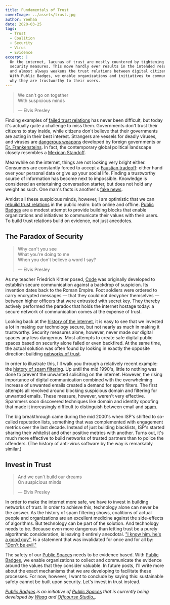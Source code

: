 ```yaml
---
title: Fundamentals of Trust
coverImage: ../assets/trust.jpg
author: Yeehaa
date: 2020-03-25
tags:
  - Trust
  - Coalition
  - Security
  - Virus
  - Evidence
excerpt: |
  On the internet, lacunas of trust are mostly countered by tightening
  security measures. This move hardly ever results in the intended result,
  and almost always weakens the trust relations between digital citizens.
  With Public Badges, we enable organizations and initiatives to communicate 
  why they are trustworthy to their users.
---
```


> We can't go on together   
> With suspicious minds   
>
> &mdash; Elvis Presley

Finding examples of [failed trust
relations](https://www.theguardian.com/music/2016/apr/29/beyonce-lemonade-jay-z-explainer)
has never been difficult, but today it's actually quite a challenge to miss
them. Governments don't trust their citizens to stay inside, while citizens
don't believe that their governments are acting in their best interest.
Strangers are vessels for deadly viruses, and viruses are [dangerous
weapons](https://www.nytimes.com/2011/12/21/health/fearing-terrorism-us-asks-journals-to-censor-articles-on-virus.html?_r=1&scp=1&sq=grady,%20fauci&st=cse)
developed by foreign governments or [Dr.
Frankensteins](https://en.wikipedia.org/wiki/The_Clones_of_Dr._Funkenstein). In
fact, the contemporary global political landscape closely resembles a [Mexican
Standoff](https://en.wikipedia.org/wiki/Mexican_standoff).

Meanwhile on the internet, things are not looking very bright either. Consumers
are constantly forced to accept a [Faustian
tradeoff](https://www.scribd.com/doc/315846903/Dr-Faust-s-Internet-Dilemma):
either hand over your personal data or give up your social life. Finding a
trustworthy source of information has become next to impossible. Knowledge is
considered an entertaining conversation starter, but does not hold any weight as
such. One man's facts is another's [fake
news](https://www.vanityfair.com/news/2020/03/jared-kushner-coronavirus-fake-news).

Amidst all these suspicious minds, however, I am optimistic that we can [rebuild
trust
relations](https://www.vulture.com/2018/06/beyonce-and-jay-z-everything-is-love-guide.html)
in the public realm: both online and offline. [Public
Badges](https://github.com/OffCourse/public-badges) are a modest attempt to
provide building blocks that enable organizations and initiatives to
communicate their values with their users. To build trust relations build on
evidence, not just anecdotes.


## The Paradox of Security

> Why can't you see  
> What you're doing to me   
> When you don't believe a word I say?    
>
> &mdash; Elvis Presley

As my teacher Friedrich Kittler posed,
[Code](https://mitpress.universitypressscholarship.com/view/10.7551/mitpress/9780262062749.001.0001/upso-9780262062749-chapter-6)
was originally developed to establish secure communication against a backdrop of
suspicion. Its invention dates back to the Roman Empire. Foot soldiers were
ordered to carry encrypted messages &mdash; that they could not decypher
themselves &mdash; between higher officers that were entrusted with secret
key. They thereby actively performed the paradox that holds the internet hostage
today: a secure network of communication comes at the expense of trust.

Looking back at the [history of the
internet](https://immerse.news/25-years-of-internet-its-broken-but-we-can-fix-it-24d46ccfc475),
it is easy to see that we invested a lot in making our technology secure, but
not nearly as much in making it trustworthy. Security measures alone, however,
never made our digital spaces any less dangerous. Most attempts to create safe
digital public spaces based on security alone failed or even backfired. At the
same time, the actual solution was often found by looking in exactly the
opposite direction: building [networks of
trust](https://cheerleading.lovetoknow.com/Cheerleading_Pyramids).

In order to illustrate this, I'll walk you through a relatively recent example:
the [history of spam
filtering](https://emarsys.com/learn/blog/a-brief-history-of-spam-filtering-and-deliverability-gunter-haselberger/).
Up until the mid 1990's, little to nothing was done to prevent the unwanted
soliciting on the internet. However, the rising importance of digital
communication combined with the overwhelming increase of unwanted emails created
a demand for spam filters. The first attempts all revolved around blocking
suspicious domain and filtering for unwanted emails. These measure, however,
weren't very effective. Spammers soon discovered techniques like domain and
identity spoofing that made it increasingly difficult to distinguish between
email and
[spam](https://www.frolichawaii.com/stories/okinawas-potama-spam-musubi-sandwiches-are-coming-waikiki).

The big breakthrough came during the mid 2000's when ISP's shifted to so-called
reputation lists, something that was complemented with engagement metrics over
the last decade. Instead of just building blacklists, ISP's started sharing
their whitelist and other positive metrics with another. Turns out, it's much
more effective to build networks of trusted partners than to police the
offenders. (The history of anti-virus software by the way is remarkably
similar.)


## Invest in Trust

> And we can't build our dreams    
> On suspicious minds    
>
> &mdash; Elvis Presley

In order to make the internet more safe, we have to invest in building networks
of trust. In order to achieve this, technology alone can never be the answer. As
the history of spam filtering shows, coalitions of actual people and
organizations are an excellent medicine against the side-effects of algorithms.
But technology can be part of the solution. And technology needs to be. Because
even more dangerous than letting trust be a purely algorithmic consideration, is
leaving it entirely anecdotal. ["I know him, he's a good
guy"](https://www.sheknows.com/health-and-wellness/articles/989101/10-ways-to-tell-if-he-is-a-good-guy/),
is a statement that was invalidated for once and for all by: ["Don't be
evil."](https://gizmodo.com/google-removes-nearly-all-mentions-of-dont-be-evil-from-1826153393)

The safety of our [Public Spaces](https://publicspaces.net) needs to be evidence
based. With [Public Badges](https://github.com/OffCourse/public-badges), we
enable organizations to collect and communicate the evidence around the values
that they consider valuable. In future posts, I'll write more about the exact
mechanisms that we are developing to facilitate these processes. For now,
however, I want to conclude by saying this:
sustainable safety cannot be built upon security. Let's invest in trust instead.

*[Public Badges](https://github.com/OffCourse/public-badges) is an initiative of
[Public Spaces](https://publicspaces.net) that is currently being developed by
[Waag](https://waag.org) and [Offcourse Studio_](https://offcourse-studio.com).*
